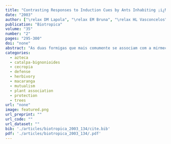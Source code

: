 ```yaml
---
title: "Contrasting Responses to Induction Cues by Ants Inhabiting ¡i¿Maieta Guianensis¡/I¿ (Melastomataceae)"
date: "2003"
author: ["\relax DM Lapola", "\relax EM Bruna", "\relax HL Vasconcelos"]
publication: "Biotropica"
volume: "35"
number: "2"
pages: "295-300"
doi: "none"
abstract: "As duas formigas que mais comumente se associam com a mirmecofita de sub-bosque Maieta guianensis (Melastomataceac) respondem de maneiras diferentes a simulac (o) over tilde es experimentais de herbivoria. Enquanto Pheidole minutula & induzida tanto por danos fisicos e extratos de tecido foliar, Crematogaster laevis 6 induzida apenas pelos danos fisicos. Sugerimos que tal variac (a) over tildeo interespecifica em respostas induzidas e comum e pode influenciar a qualidade das defesas contra herbivoros que as formigas oferecem as plantas que elas ocupam."
categories: 
  - azteca
  - catalpa-bignonioides
  - cecropia
  - defense
  - herbivory
  - macaranga
  - mutualism
  - plant association
  - protection
  - trees
url: "none"
image: featured.png
url_preprint: ""
url_code: ""
url_dataset: ""
bib: './articles/biotropica_2003_134/cite.bib'
pdf: './articles/biotropica_2003_134/.pdf'
---
```

